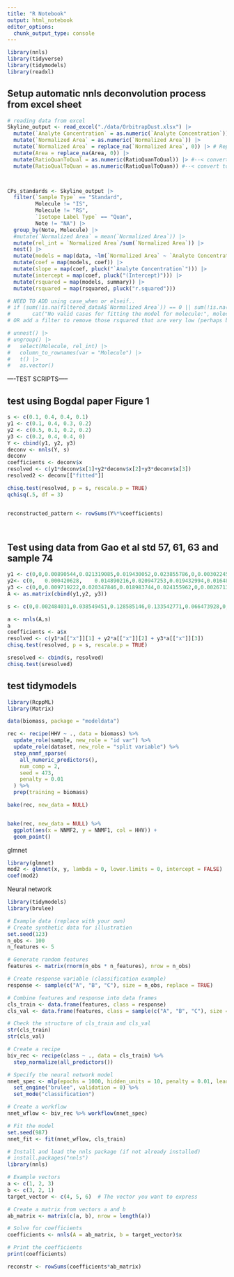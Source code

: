 ```yaml
---
title: "R Notebook"
output: html_notebook
editor_options: 
  chunk_output_type: console
---
```




```r
library(nnls)
library(tidyverse)
library(tidymodels)
library(readxl)

```



## Setup automatic nnls deconvolution process from excel sheet
```r
# reading data from excel
Skyline_output <- read_excel("./data/OrbitrapDust.xlsx") |>
  mutate(`Analyte Concentration` = as.numeric(`Analyte Concentration`)) |> 
  mutate(`Normalized Area` = as.numeric(`Normalized Area`)) |> 
  mutate(`Normalized Area` = replace_na(`Normalized Area`, 0)) |> # Replace missing values in the Response_factor column with 0
  mutate(Area = replace_na(Area, 0)) |>
  mutate(RatioQuanToQual = as.numeric(RatioQuanToQual)) |> #--< convert to numeric #-->
  mutate(RatioQualToQuan = as.numeric(RatioQualToQuan)) #--< convert to numeric #-->



CPs_standards <- Skyline_output |> 
  filter(`Sample Type` == "Standard",
         Molecule != "IS",
         Molecule != "RS",
         `Isotope Label Type` == "Quan",
         Note != "NA") |> 
  group_by(Note, Molecule) |>
  #mutate(`Normalized Area` = mean(`Normalized Area`)) |> 
  mutate(rel_int = `Normalized Area`/sum(`Normalized Area`)) |> 
  nest() |> 
  mutate(models = map(data, ~lm(`Normalized Area` ~ `Analyte Concentration`, data = .x))) |> 
  mutate(coef = map(models, coef)) |> 
  mutate(slope = map(coef, pluck("`Analyte Concentration`"))) |> 
  mutate(intercept = map(coef, pluck("(Intercept)"))) |> 
  mutate(rsquared = map(models, summary)) |> 
  mutate(rsquared = map(rsquared, pluck("r.squared"))) 

# NEED TO ADD using case_when or elseif..
# if (sum(!is.na(filtered_dataA$`Normalized Area`)) == 0 || sum(!is.na(filtered_dataA$`Analyte Concentration`)) == 0) {
#       cat("No valid cases for fitting the model for molecule:", molecule_name, "\n")
# OR add a filter to remove those rsquared that are very low (perhaps below 0.7?)  

# unnest() |> 
# ungroup() |> 
#   select(Molecule, rel_int) |> 
#   column_to_rownames(var = "Molecule") |> 
#   t() |> 
#   as.vector()


```



----TEST SCRIPTS-----


## test using Bogdal paper Figure 1
```r

s <- c(0.1, 0.4, 0.4, 0.1)
y1 <- c(0.1, 0.4, 0.3, 0.2)
y2 <- c(0.5, 0.1, 0.2, 0.2)
y3 <- c(0.2, 0.4, 0.4, 0)
Y <- cbind(y1, y2, y3)
deconv <- nnls(Y, s)
deconv
coefficients <- deconv$x
resolved <- c(y1*deconv$x[1]+y2*deconv$x[2]+y3*deconv$x[3])
resolved2 <- deconv[["fitted"]]

chisq.test(resolved, p = s, rescale.p = TRUE)
qchisq(.5, df = 3)


reconstructed_pattern <- rowSums(Y%*%coefficients)




```


## Test using data from Gao et al std 57, 61, 63 and sample 74

```r
y1 <- c(0,0,0.00890544,0.021319085,0.019430052,0.023855786,0,0.003022453,0.064173143,0.143404577,0.087543178,0.028875216,0,0.003562176,0.048197323,0.146265112,0.13800734,0.04015544,0,0.007016408,0.022398532,0.074805699,0.096556563,0.022506477)
y2<- c(0,	0.000420628,	0.014890216,0.020947253,0.019432994,0.016488601,0,0.015394969,0.091192059,0.125094641,0.070665433,0.022798015,0,0.014385463,0.083789013,0.143097501,0.103053756,0.028182048,0.001009506,0.012450576,0.041389754,0.081854126,0.07596534,0.017498107)
y3 <- c(0,0,0.009719222,0.020347846,0.018983744,0.024155962,0,0.002671365,0.05632602,0.137944754,0.08821189,0.029726043,0,0.001648289,0.039047403,0.140729794,0.139365693,0.045413209,0.007332045,0,0.017051267,0.071331136,0.106172559,0.043821757)
A <- as.matrix(cbind(y1,y2, y3))

s <- c(0,0.002484031,0.038549451,0.128585146,0.133542771,0.066473928,0,0.00241619,0.024986432,0.101563478,0.147058824,0.072579635,0.000741035,0.005437732,0.01244103,0.027548741,0.041403999,0.023180812,0.003846074,0.011256419,0.031332192,0.043131341,0.047916754,0.033523984)

a <- nnls(A,s)
a
coefficients <- a$x
resolved <- c(y1*a[["x"]][1] + y2*a[["x"]][2] + y3*a[["x"]][3])
chisq.test(resolved, p = s, rescale.p = TRUE)

sresolved <- cbind(s, resolved)
chisq.test(sresolved)

```


## test tidymodels 
```r
library(RcppML)
library(Matrix)

data(biomass, package = "modeldata")

rec <- recipe(HHV ~ ., data = biomass) %>%
  update_role(sample, new_role = "id var") %>%
  update_role(dataset, new_role = "split variable") %>%
  step_nnmf_sparse(
    all_numeric_predictors(),
    num_comp = 2,
    seed = 473,
    penalty = 0.01
  ) %>%
  prep(training = biomass)

bake(rec, new_data = NULL)


bake(rec, new_data = NULL) %>%
  ggplot(aes(x = NNMF2, y = NNMF1, col = HHV)) +
  geom_point()


```


glmnet
```r

library(glmnet)
mod2 <- glmnet(x, y, lambda = 0, lower.limits = 0, intercept = FALSE)
coef(mod2)

```


Neural network
```r

library(tidymodels)
library(brulee)

# Example data (replace with your own)
# Create synthetic data for illustration
set.seed(123)
n_obs <- 100
n_features <- 5

# Generate random features
features <- matrix(rnorm(n_obs * n_features), nrow = n_obs)

# Create response variable (classification example)
response <- sample(c("A", "B", "C"), size = n_obs, replace = TRUE)

# Combine features and response into data frames
cls_train <- data.frame(features, class = response)
cls_val <- data.frame(features, class = sample(c("A", "B", "C"), size = n_obs, replace = TRUE))

# Check the structure of cls_train and cls_val
str(cls_train)
str(cls_val)

# Create a recipe
biv_rec <- recipe(class ~ ., data = cls_train) %>%
  step_normalize(all_predictors())

# Specify the neural network model
nnet_spec <- mlp(epochs = 1000, hidden_units = 10, penalty = 0.01, learn_rate = 0.1) %>%
  set_engine("brulee", validation = 0) %>%
  set_mode("classification")

# Create a workflow
nnet_wflow <- biv_rec %>% workflow(nnet_spec)

# Fit the model
set.seed(987)
nnet_fit <- fit(nnet_wflow, cls_train)


```




```r
# Install and load the nnls package (if not already installed)
# install.packages("nnls")
library(nnls)

# Example vectors
a <- c(1, 2, 3)
b <- c(3, 2, 1)
target_vector <- c(4, 5, 6)  # The vector you want to express

# Create a matrix from vectors a and b
ab_matrix <- matrix(c(a, b), nrow = length(a))

# Solve for coefficients
coefficients <- nnls(A = ab_matrix, b = target_vector)$x

# Print the coefficients
print(coefficients)

reconstr <- rowSums(coefficients*ab_matrix)



```


